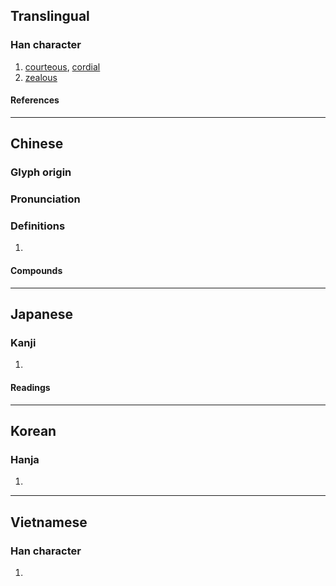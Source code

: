 {{also|勤}}
{{character info}}
==Translingual==

===Han character===
{{Han char|rn=61|rad=心|as=13|sn=16|four=44332|canj=TSP|ids=⿱勤心}}

# [[courteous]], [[cordial]]
# [[zealous]]

====References====
{{Han ref|kx=0405.130|dkj=11321|dj=0745.230|hdz=42358.010|uh=61C3}}

----

==Chinese==
{{zh-forms|s=勤}}

===Glyph origin===
{{Han etym}}

===Pronunciation===
{{zh-pron
|m=qín
|c=kan4
|mc=y
|oc=y
|cat=
}}

===Definitions===
{{zh-hanzi}}

# {{rfdef|zh}}

====Compounds====
{{zh-der|慇懃|慇慇懃懃|懃懃}}

----

==Japanese==

===Kanji===
{{ja-kanji|grade=|rs=心13}}

# {{rfdef|ja|sort=心13}}

====Readings====
{{ja-readings
|on=きん, ごん
|kun=ねんご-ろ
}}

----

==Korean==

===Hanja===
{{ko-hanja|근}}

# {{rfdef|ko|sort=心13}}

----

==Vietnamese==

===Han character===
{{vi-readings|rs=心13|reading=cần}}

# {{rfdef|vi|sort=心13}}